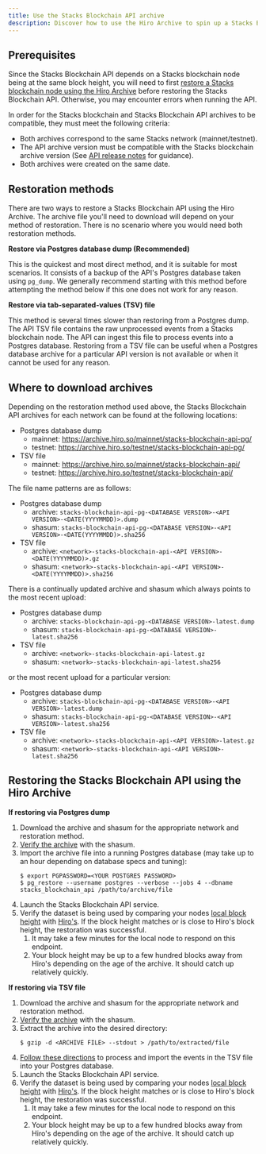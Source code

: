```yaml
---
title: Use the Stacks Blockchain API archive
description: Discover how to use the Hiro Archive to spin up a Stacks Blockchain API.
---
```


## Prerequisites

Since the Stacks Blockchain API depends on a Stacks blockchain node being at the same block height, you will need to first [restore a Stacks blockchain node using the Hiro Archive](/stacks/archive/guides/stacks-blockchain) before restoring the Stacks Blockchain API. Otherwise, you may encounter errors when running the API.

In order for the Stacks blockchain and Stacks Blockchain API archives to be compatible, they must meet the following criteria:

- Both archives correspond to the same Stacks network (mainnet/testnet).
- The API archive version must be compatible with the Stacks blockchain archive version (See [API release notes](https://github.com/hirosystems/stacks-blockchain-api/releases) for guidance).
- Both archives were created on the same date.

## Restoration methods

There are two ways to restore a Stacks Blockchain API using the Hiro Archive. The archive file you'll need to download will depend on your method of restoration. There is no scenario where you would need both restoration methods.

**Restore via Postgres database dump (Recommended)**

This is the quickest and most direct method, and it is suitable for most scenarios. It consists of a backup of the API's Postgres database taken using `pg_dump`. We generally recommend starting with this method before attempting the method below if this one does not work for any reason.

**Restore via tab-separated-values (TSV) file**

This method is several times slower than restoring from a Postgres dump. The API TSV file contains the raw unprocessed events from a Stacks blockchain node. The API can ingest this file to process events into a Postgres database.
Restoring from a TSV file can be useful when a Postgres database archive for a particular API version is not available or when it cannot be used for any reason.

## Where to download archives

Depending on the restoration method used above, the Stacks Blockchain API archives for each network can be found at the following locations:

- Postgres database dump
  - mainnet: https://archive.hiro.so/mainnet/stacks-blockchain-api-pg/
  - testnet: https://archive.hiro.so/testnet/stacks-blockchain-api-pg/
- TSV file
  - mainnet: https://archive.hiro.so/mainnet/stacks-blockchain-api/
  - testnet: https://archive.hiro.so/testnet/stacks-blockchain-api/

The file name patterns are as follows:

- Postgres database dump
  - archive: `stacks-blockchain-api-pg-<DATABASE VERSION>-<API VERSION>-<DATE(YYYYMMDD)>.dump`
  - shasum: `stacks-blockchain-api-pg-<DATABASE VERSION>-<API VERSION>-<DATE(YYYYMMDD)>.sha256`
- TSV file
  - archive: `<network>-stacks-blockchain-api-<API VERSION>-<DATE(YYYYMMDD)>.gz`
  - shasum: `<network>-stacks-blockchain-api-<API VERSION>-<DATE(YYYYMMDD)>.sha256`

There is a continually updated archive and shasum which always points to the most recent upload:

- Postgres database dump
  - archive: `stacks-blockchain-api-pg-<DATABASE VERSION>-latest.dump`
  - shasum: `stacks-blockchain-api-pg-<DATABASE VERSION>-latest.sha256`
- TSV file
  - archive: `<network>-stacks-blockchain-api-latest.gz`
  - shasum: `<network>-stacks-blockchain-api-latest.sha256`

or the most recent upload for a particular version:

- Postgres database dump
  - archive: `stacks-blockchain-api-pg-<DATABASE VERSION>-<API VERSION>-latest.dump`
  - shasum: `stacks-blockchain-api-pg-<DATABASE VERSION>-<API VERSION>-latest.sha256`
- TSV file
  - archive: `<network>-stacks-blockchain-api-<API VERSION>-latest.gz`
  - shasum: `<network>-stacks-blockchain-api-<API VERSION>-latest.sha256`

## Restoring the Stacks Blockchain API using the Hiro Archive

**If restoring via Postgres dump**

1. Download the archive and shasum for the appropriate network and restoration method.
1. [Verify the archive](/stacks/archive/guides/verify-archive-data) with the shasum.
1. Import the archive file into a running Postgres database (may take up to an hour depending on database specs and tuning):
   ```terminal
   $ export PGPASSWORD=<YOUR POSTGRES PASSWORD>
   $ pg_restore --username postgres --verbose --jobs 4 --dbname stacks_blockchain_api /path/to/archive/file
   ```
1. Launch the Stacks Blockchain API service.
1. Verify the dataset is being used by comparing your nodes [local block height](http://localhost:3999/extended/v1/status) with [Hiro's](https://api.hiro.so/extended/v1/status). If the block height matches or is close to Hiro's block height, the restoration was successful.
   1. It may take a few minutes for the local node to respond on this endpoint.
   1. Your block height may be up to a few hundred blocks away from Hiro's depending on the age of the archive. It should catch up relatively quickly.

**If restoring via TSV file**

1. Download the archive and shasum for the appropriate network and restoration method.
1. [Verify the archive](/stacks/archive/guides/verify-archive-data) with the shasum.
1. Extract the archive into the desired directory:
   ```terminal
   $ gzip -d <ARCHIVE FILE> --stdout > /path/to/extracted/file
   ```
1. [Follow these directions](https://github.com/hirosystems/stacks-blockchain-api#export-and-import) to process and import the events in the TSV file into your Postgres database.
1. Launch the Stacks Blockchain API service.
1. Verify the dataset is being used by comparing your nodes [local block height](http://localhost:3999/extended/v1/status) with [Hiro's](https://api.hiro.so/extended/v1/status). If the block height matches or is close to Hiro's block height, the restoration was successful.
   1. It may take a few minutes for the local node to respond on this endpoint.
   1. Your block height may be up to a few hundred blocks away from Hiro's depending on the age of the archive. It should catch up relatively quickly.
